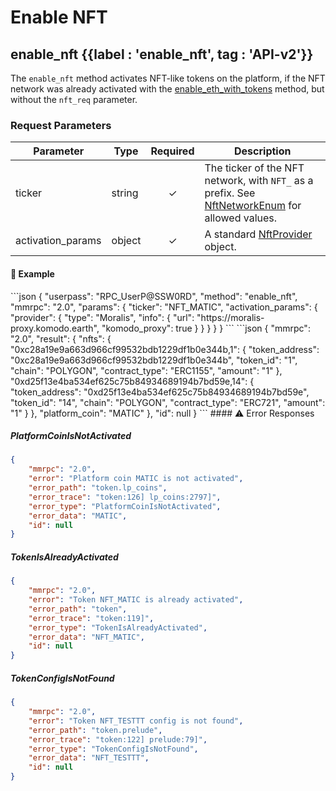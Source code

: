 
# Enable NFT

## enable\_nft {{label : 'enable_nft', tag : 'API-v2'}}

The `enable_nft` method activates NFT-like tokens on the platform, if the NFT network was already activated with the [enable\_eth\_with\_tokens](/komodo-defi-framework/api/v20/coin_activation/enable_eth_with_tokens/) method, but without the `nft_req` parameter.

### Request Parameters

| Parameter          | Type   | Required | Description                                                                                                                                                            |
| ------------------ | ------ | :------: | ---------------------------------------------------------------------------------------------------------------------------------------------------------------------- |
| ticker             | string |     ✓    | The ticker of the NFT network, with `NFT_` as a prefix. See [NftNetworkEnum](/komodo-defi-framework/api/common_structures/enums/#nft-network-enum) for allowed values. |
| activation\_params | object |     ✓    | A standard [NftProvider](/komodo-defi-framework/api/common_structures/nfts/#nft-provider) object.                                                                      |

#### 📌 Example

<CodeGroup title="Enable NFT" tag="POST" label="enable_nft" mm2MethodDecorate="true">
  ```json
  {
    "userpass": "RPC_UserP@SSW0RD",
    "method": "enable_nft",
    "mmrpc": "2.0",
    "params": {
      "ticker": "NFT_MATIC",
      "activation_params": {
        "provider": {
          "type": "Moralis",
          "info": {
            "url": "https://moralis-proxy.komodo.earth",
            "komodo_proxy": true
          }
        }
      }
    }
  }
  ```
</CodeGroup>

<CollapsibleSection expandedText="Hide Enable NFT Response" collapsedText="Show Enable NFT Response">
  ```json
  {
      "mmrpc": "2.0",
      "result": {
          "nfts": {
              "0xc28a19e9a663d966cf99532bdb1229df1b0e344b,1": {
                  "token_address": "0xc28a19e9a663d966cf99532bdb1229df1b0e344b",
                  "token_id": "1",
                  "chain": "POLYGON",
                  "contract_type": "ERC1155",
                  "amount": "1"
              },
              "0xd25f13e4ba534ef625c75b84934689194b7bd59e,14": {
                  "token_address": "0xd25f13e4ba534ef625c75b84934689194b7bd59e",
                  "token_id": "14",
                  "chain": "POLYGON",
                  "contract_type": "ERC721",
                  "amount": "1"
              }
          },
          "platform_coin": "MATIC"
      },
      "id": null
  }
  ```
</CollapsibleSection>

<CollapsibleSection expandedText="Hide Enable NFT Error Responses" collapsedText="Show Enable NFT Error Responses">
  #### ⚠️ Error Responses

  ##### PlatformCoinIsNotActivated

  ```json
  {
      "mmrpc": "2.0",
      "error": "Platform coin MATIC is not activated",
      "error_path": "token.lp_coins",
      "error_trace": "token:126] lp_coins:2797]",
      "error_type": "PlatformCoinIsNotActivated",
      "error_data": "MATIC",
      "id": null
  }
  ```

  ##### TokenIsAlreadyActivated

  ```json
  {
      "mmrpc": "2.0",
      "error": "Token NFT_MATIC is already activated",
      "error_path": "token",
      "error_trace": "token:119]",
      "error_type": "TokenIsAlreadyActivated",
      "error_data": "NFT_MATIC",
      "id": null
  }
  ```

  ##### TokenConfigIsNotFound

  ```json
  {
      "mmrpc": "2.0",
      "error": "Token NFT_TESTTT config is not found",
      "error_path": "token.prelude",
      "error_trace": "token:122] prelude:79]",
      "error_type": "TokenConfigIsNotFound",
      "error_data": "NFT_TESTTT",
      "id": null
  }
  ```
</CollapsibleSection>

